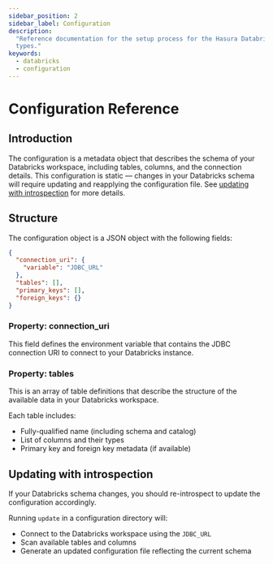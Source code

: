 ```yaml
---
sidebar_position: 2
sidebar_label: Configuration
description:
  "Reference documentation for the setup process for the Hasura Databricks connector, including collection names and
  types."
keywords:
  - databricks
  - configuration
---
```


# Configuration Reference

## Introduction

The configuration is a metadata object that describes the schema of your Databricks workspace, including tables,
columns, and the connection details. This configuration is static — changes in your Databricks schema will require
updating and reapplying the configuration file. See [updating with introspection](#updating-with-introspection) for more
details.

## Structure

The configuration object is a JSON object with the following fields:

```json
{
  "connection_uri": {
    "variable": "JDBC_URL"
  },
  "tables": [],
  "primary_keys": [],
  "foreign_keys": {}
}
```

### Property: connection_uri

This field defines the environment variable that contains the JDBC connection URI to connect to your Databricks
instance.

### Property: tables

This is an array of table definitions that describe the structure of the available data in your Databricks workspace.

Each table includes:

- Fully-qualified name (including schema and catalog)
- List of columns and their types
- Primary key and foreign key metadata (if available)

## Updating with introspection

If your Databricks schema changes, you should re-introspect to update the configuration accordingly.

Running `update` in a configuration directory will:

- Connect to the Databricks workspace using the `JDBC_URL`
- Scan available tables and columns
- Generate an updated configuration file reflecting the current schema
